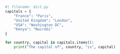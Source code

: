 ```python
#| filename: dict.py
capitals = {
    "France": "Paris",
    "United Kingdom": "London",
    "USA": "Washington DC",
    "Kenya": "Nairobi"
}

for country, capital in capitals.items():
    print("The capital of", country, "is", capital)

```
